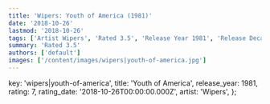 ```yaml
---
title: 'Wipers: Youth of America (1981)'
date: '2018-10-26'
lastmod: '2018-10-26'
tags: ['Artist Wipers', 'Rated 3.5', 'Release Year 1981', 'Release Decade 1980']
summary: 'Rated 3.5'
authors: ['default']
images: ['/content/images/wipers|youth-of-america.jpg']
---
```


  key: 'wipers|youth-of-america',
  title: 'Youth of America',
  release_year: 1981,
  rating: 7,
  rating_date: '2018-10-26T00:00:00.000Z',
  artist: 'Wipers',
};

<MusicRating data={data} />
